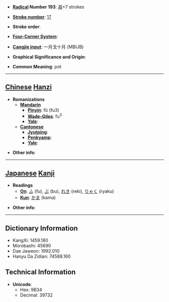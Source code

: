 * '''[[Wiktionary:Chinese radical index| Radical]] Number 193''': [[Wiktionary:Chinese radical index 鬲|鬲]]+7 strokes

* '''[[Wiktionary:Chinese total strokes index|Stroke number]]''': [[Wiktionary:Chinese total strokes index 17|17]]

* '''Stroke order''': 

* '''[[Wiktionary:Chinese four corner index|Four-Corner System]]''': 

* '''[[Wiktionary:Chinese Cangjie index|Cangjie input]]''': 一月戈十月 (MBIJB)

* '''Graphical Significance and Origin''': 

* '''Common Meaning''': pot

----

== [[Chinese]] [[Hanzi]] ==

* '''Romanizations'''
** '''[[Mandarin]]'''
*** '''[[Pinyin]]''': fǔ (fu3)
*** '''[[Wade-Giles]]''': fu<sup>3</sup>
*** '''[[Yale]]''': 
** '''[[Cantonese]]'''
*** '''[[Jyutping]]''':
*** '''[[Penkyamp]]''': 
*** '''[[Yale]]''': 

* '''Other info''': 

----

== [[Japanese]] [[Kanji]] ==

* '''Readings'''
** '''[[On]]''': [[ふ]] (fu), [[ぶ]] (bu), [[れき]] (reki), [[りゃく]] (ryaku)
** '''[[Kun]]''': [[かま]] (kama)

* '''Other info''':  

----

== Dictionary Information ==

* KangXi: 1459.180
* Morobashi: 45690
* Dae Jaweon: 1992.010
* Hanyu Da Zidian: 74588.160

== Technical Information ==

* '''Unicode''':
** Hex: 9B34
** Decimal: 39732